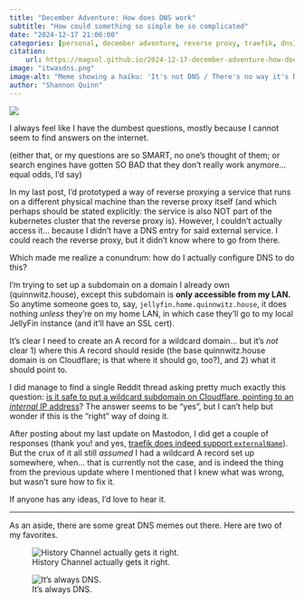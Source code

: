 ```yaml
---
title: "December Adventure: How does DNS work"
subtitle: "How could something so simple be so complicated"
date: "2024-12-17 21:06:00"
categories: [personal, december adventure, reverse proxy, traefik, dns]
citation:
    url: https://magsol.github.io/2024-12-17-december-adventure-how-does-dns-work
image: "itwasdns.png"
image-alt: "Meme showing a haiku: 'It's not DNS / There's no way it's DNS / It was DNS.' Credit: https://www.reddit.com/r/sysadmin/comments/6qhih0/its_always_dns/"
author: "Shannon Quinn"
---
```

![](itwasdns.png){.preview-image fig-alt="Meme showing a haiku: 'It's not DNS / There's no way it's DNS / It was DNS.' Credit: https://www.reddit.com/r/sysadmin/comments/6qhih0/its_always_dns/"}

I always feel like I have the dumbest questions, mostly because I cannot seem to find answers on the internet.

(either that, or my questions are so SMART, no one's thought of them; or search engines have gotten SO BAD that they don't really work anymore... equal odds, I'd say)

In my last post, I'd prototyped a way of reverse proxying a service that runs on a different physical machine than the reverse proxy itself (and which perhaps should be stated explicitly: the service is also NOT part of the kubernetes cluster that the reverse proxy is). However, I couldn't actually access it... because I didn't have a DNS entry for said external service. I could reach the reverse proxy, but it didn't know where to go from there.

Which made me realize a conundrum: how do I actually configure DNS to do this?

I'm trying to set up a subdomain on a domain I already own (quinnwitz.house), except this subdomain is **only accessible from my LAN.** So anytime someone goes to, say, `jellyfin.home.quinnwitz.house`, it does nothing *unless* they're on my home LAN, in which case they'll go to my local JellyFin instance (and it'll have an SSL cert).

It's clear I need to create an A record for a wildcard domain... but it's _not_ clear 1) where this A record should reside (the base quinnwitz.house domain is on Cloudflare; is that where it should go, too?), and 2) what it should point to.

I did manage to find a single Reddit thread asking pretty much exactly this question: [is it safe to put a wildcard subdomain on Cloudflare, pointing to an _internal_ IP address](https://www.reddit.com/r/homelab/comments/17h16g7/cloudflare_dns_pointed_to_internal_ip_address_safe/)? The answer seems to be "yes", but I can't help but wonder if this is the "right" way of doing it.

After posting about my last update on Mastodon, I did get a couple of responses (thank you! and yes, [traefik does indeed support `externalName`](https://doc.traefik.io/traefik-hub/api-management/external-api#create-an-externalname-service)). But the crux of it all still _assumed_ I had a wildcard A record set up somewhere, when... that is currently not the case, and is indeed the thing from the previous update where I mentioned that I knew what was wrong, but wasn't sure how to fix it.

If anyone has any ideas, I'd love to hear it.

---

As an aside, there are some great DNS memes out there. Here are two of my favorites.

![History Channel actually gets it right.](historychannel.jpg){fig-alt="Meme of the History Channel interviewee, saying 'I'm not saying it's DNS, but it's DNS.'"}

![It's always DNS.](itsalwaysdns.jpg){fig-alt="Meme showing a counter of 'Days since it was DNS', with the count set to 0."}